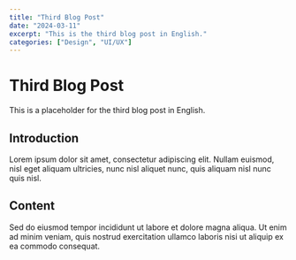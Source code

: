 ```yaml
---
title: "Third Blog Post"
date: "2024-03-11"
excerpt: "This is the third blog post in English."
categories: ["Design", "UI/UX"]
---
```


# Third Blog Post

This is a placeholder for the third blog post in English.

## Introduction

Lorem ipsum dolor sit amet, consectetur adipiscing elit. Nullam euismod, nisl eget aliquam ultricies, nunc nisl aliquet nunc, quis aliquam nisl nunc quis nisl.

## Content

Sed do eiusmod tempor incididunt ut labore et dolore magna aliqua. Ut enim ad minim veniam, quis nostrud exercitation ullamco laboris nisi ut aliquip ex ea commodo consequat.
